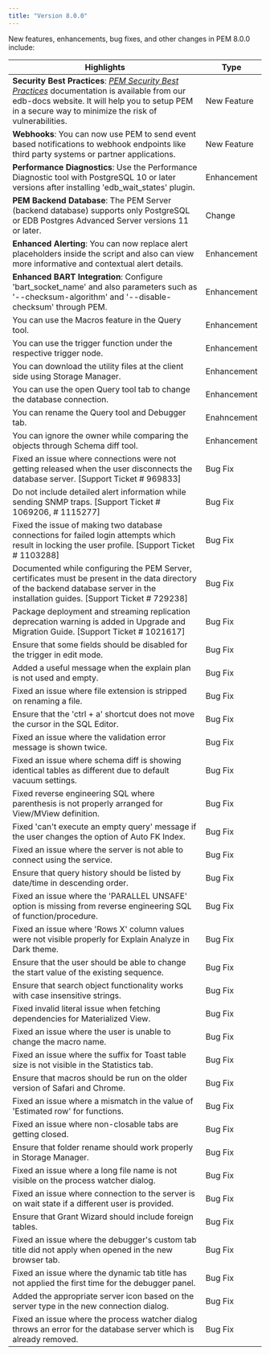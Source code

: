 ```yaml
---
title: "Version 8.0.0"
---
```

New features, enhancements, bug fixes, and other changes in PEM 8.0.0 include:

| Highlights | Type |
| ---------- | ---- |
| **Security Best Practices**: [*PEM Security Best Practices*](../pem_security_best_practices) documentation is available from our edb-docs website. It will help you to setup PEM in a secure way to minimize the risk of vulnerabilities. | New Feature |
| **Webhooks**: You can now use PEM to send event based notifications to webhook endpoints like third party systems or partner applications. | New Feature |
| **Performance Diagnostics**: Use the Performance Diagnostic tool with PostgreSQL 10 or later versions after installing 'edb_wait_states' plugin. | Enhancement |
| **PEM Backend Database**: The PEM Server (backend database) supports only PostgreSQL or EDB Postgres Advanced Server versions 11 or later. | Change |
| **Enhanced Alerting**: You can now replace alert placeholders inside the script and also can view more informative and contextual alert details. | Enhancement |
| **Enhanced BART Integration**: Configure 'bart_socket_name' and also parameters such as '--checksum-algorithm' and '--disable-checksum' through PEM. | Enhancement |
| You can use the Macros feature in the Query tool. | Enhancement |
| You can use the trigger function under the respective trigger node. | Enhancement |
| You can download the utility files at the client side using Storage Manager. | Enhancement | 
| You can use the open Query tool tab to change the database connection. | Enhancement |
| You can rename the Query tool and Debugger tab. | Enahncement |
| You can ignore the owner while comparing the objects through Schema diff tool. | Enhancement |
| Fixed an issue where connections were not getting released when the user disconnects the database server. [Support Ticket # 969833] | Bug Fix |
Do not include detailed alert information while sending SNMP traps. [Support Ticket # 1069206, # 1115277] | Bug Fix |
Fixed the issue of making two database connections for failed login attempts which result in locking the user profile. [Support Ticket # 1103288] | Bug Fix |
Documented while configuring the PEM Server, certificates must be present in the data directory of the backend database server in the installation guides. [Support Ticket # 729238] | Bug Fix |
Package deployment and streaming replication deprecation warning is added in Upgrade and Migration Guide. [Support Ticket # 1021617] | Bug Fix |
Ensure that some fields should be disabled for the trigger in edit mode. | Bug Fix |
Added a useful message when the explain plan is not used and empty. | Bug Fix |
Fixed an issue where file extension is stripped on renaming a file. | Bug Fix |
Ensure that the 'ctrl + a' shortcut does not move the cursor in the SQL Editor. | Bug Fix |
Fixed an issue where the validation error message is shown twice. | Bug Fix |
Fixed an issue where schema diff is showing identical tables as different due to default vacuum settings. | Bug Fix |
Fixed reverse engineering SQL where parenthesis is not properly arranged for View/MView definition. | Bug Fix |
Fixed 'can't execute an empty query' message if the user changes the option of Auto FK Index. | Bug Fix |
Fixed an issue where the server is not able to connect using the service. | Bug Fix |
Ensure that query history should be listed by date/time in descending order. | Bug Fix |
Fixed an issue where the 'PARALLEL UNSAFE' option is missing from reverse engineering SQL of function/procedure. | Bug Fix |
Fixed an issue where 'Rows X' column values were not visible properly for Explain Analyze in Dark theme. | Bug Fix |
Ensure that the user should be able to change the start value of the existing sequence. | Bug Fix |
Ensure that search object functionality works with case insensitive strings. | Bug Fix |
Fixed invalid literal issue when fetching dependencies for Materialized View. | Bug Fix |
Fixed an issue where the user is unable to change the macro name. | Bug Fix |
Fixed an issue where the suffix for Toast table size is not visible in the Statistics tab. | Bug Fix |
Ensure that macros should be run on the older version of Safari and Chrome. | Bug Fix |
Fixed an issue where a mismatch in the value of 'Estimated row' for functions. | Bug Fix |
Fixed an issue where non-closable tabs are getting closed. | Bug Fix |
Ensure that folder rename should work properly in Storage Manager. | Bug Fix |
Fixed an issue where a long file name is not visible on the process watcher dialog. | Bug Fix |
Fixed an issue where connection to the server is on wait state if a different user is provided. | Bug Fix |
Ensure that Grant Wizard should include foreign tables. | Bug Fix |
Fixed an issue where the debugger's custom tab title did not apply when opened in the new browser tab. | Bug Fix |
Fixed an issue where the dynamic tab title has not applied the first time for the debugger panel. | Bug Fix |
Added the appropriate server icon based on the server type in the new connection dialog. | Bug Fix |
Fixed an issue where the process watcher dialog throws an error for the database server which is already removed. | Bug Fix |